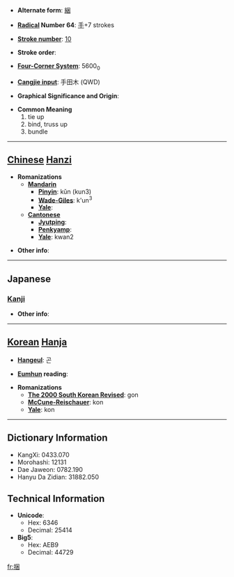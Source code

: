 * '''Alternate form''': [[綑]]

* '''[[Wiktionary:Chinese radical index| Radical]] Number 64''': [[Wiktionary:Chinese radical index 手|手]]+7 strokes

* '''[[Wiktionary:Chinese total strokes index|Stroke number]]''': [[Wiktionary:Chinese total strokes index 10|10]]

* '''Stroke order''': 

* '''[[Wiktionary:Chinese four corner index|Four-Corner System]]''': 5600<sub>0</sub>

* '''[[Wiktionary:Chinese Cangjie index|Cangjie input]]''': 手田木 (QWD)

* '''Graphical Significance and Origin''': 

* '''Common Meaning'''
*#tie up
*# bind, truss up
*# bundle


----

== [[Chinese]] [[Hanzi]] ==

* '''Romanizations'''
** '''[[Mandarin]]'''
*** '''[[Pinyin]]''': kǔn (kun3)
*** '''[[Wade-Giles]]''': k'un<sup>3</sup>
*** '''[[Yale]]''': 
** '''[[Cantonese]]'''
*** '''[[Jyutping]]''':
*** '''[[Penkyamp]]''': 
*** '''[[Yale]]''': kwan2

* '''Other info''': 

----

==Japanese==
===[[Kanji]]===
{{kanji|on readings=[[こん]] (kon), [[ごん]] (gon)
|kun readings=[[ととのえる]] (totonoeru)
}}

* '''Other info''':  

----

== [[Korean]] [[Hanja]] ==

* '''[[Hangeul]]''': 곤

* '''[[Eumhun]] reading''': 

* '''Romanizations'''
** '''[[The 2000 South Korean Revised Romanization|The 2000 South Korean Revised]]''': gon
** '''[[McCune-Reischauer]]''': kon
** '''[[Yale]]''': kon

----

== Dictionary Information ==

* KangXi: 0433.070
* Morohashi: 12131
* Dae Jaweon: 0782.190
* Hanyu Da Zidian: 31882.050

== Technical Information ==

* '''Unicode''':
** Hex: 6346
** Decimal: 25414
* '''Big5''':
** Hex: AEB9
** Decimal: 44729

[[fr:捆]]